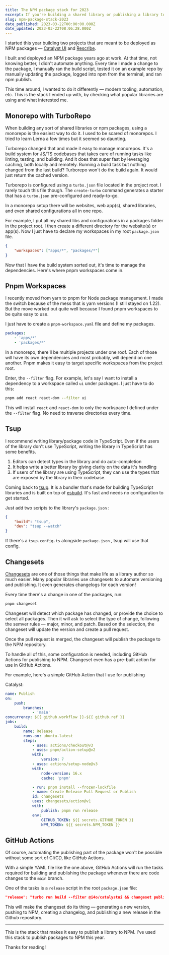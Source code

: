 ```yaml
---
title: The NPM package stack for 2023
excerpt: If you're building a shared library or publishing a library to NPM, then this stack will save you so much time and effort.
slug: npm-package-stack-2023
date_published: 2023-03-22T00:00:00.000Z
date_updated: 2023-03-22T08:06:28.000Z
---
```


I started this year building two projects that are meant to be deployed as NPM packages — [Catalyst UI](https://catalyst-ui.com/) and [Rescribe](https://rescribe.site/).

I built and deployed an NPM package years ago at work. At that time, not knowing better, I didn't automate anything. Every time I made a change to the package, I manually ran the build script, tested it on an example repo by manually updating the package, logged into npm from the terminal, and ran npm publish.

This time around, I wanted to do it differently — modern tooling, automation, etc. This is the stack I ended up with, by checking what popular libraries are using and what interested me.

## Monorepo with TurboRepo

When building any sort of shared libraries or npm packages, using a monorepo is the easiest way to do it. I used to be scared of monorepos. I tried to learn Lerna a few times but it seemed so daunting.

Turborepo changed that and made it easy to manage monorepos. It's a build system for JS/TS codebases that takes care of running tasks like linting, testing, and building. And it does that super fast by leveraging caching, both locally and remotely. Running a build task but nothing changed from the last build? Turborepo won't do the build again. It would just return the cached version.

Turborepo is configured using a `turbo.json` file located in the project root. I rarely touch this file though. The `create-turbo` command generates a starter that has a `turbo.json` pre-configured and ready-to-go.

In a monorepo setup there will be websites, web app(s), shared libraries, and even shared configurations all in one repo.

For example, I put all my shared libs and configurations in a packages folder in the project root. I then create a different directory for the website(s) or app(s). Now I just have to declare my workspaces in my root `package.json` file.

```json
{
	"workspaces": ["apps/*", "packages/*"]
}
```

Now that I have the build system sorted out, it's time to manage the dependencies. Here's where pnpm workspaces come in.

## Pnpm Workspaces

I recently moved from yarn to pnpm for Node package management. I made the switch because of the mess that is yarn versions (I still stayed on 1.22). But the move worked out quite well because I found pnpm workspaces to be quite easy to use.

I just have to create a `pnpm-workspace.yaml` file and define my packages.

```yaml
packages:
    - 'apps/*'
    - 'packages/*'
```

In a monorepo, there'll be multiple projects under one roof. Each of those will have its own dependencies and most probably, will depend on one another. Pnpm makes it easy to target specific workspaces from the project root.

Enter, the `--filter` flag. For example, let's say I want to install a dependency to a workspace called `ui` under packages. I just have to do this:

```bash
pnpm add react react-dom --filter ui
```

This will install `react` and `react-dom` to only the workspace I defined under the `--filter` flag. No need to traverse directories every time.

## Tsup

I recommend writing library/package code in TypeScript. Even if the users of the library don't use TypeScript, writing the library in TypeScript has some benefits.

1.  Editors can detect types in the library and do auto-completion
2.  It helps write a better library by giving clarity on the data it's handling
3.  If users of the library are using TypeScript, they can use the types that are exposed by the library in their codebase.

Coming back to [tsup](https://github.com/egoist/tsup). It is a bundler that's made for building TypeScript libraries and is built on top of [esbuild](https://github.com/evanw/esbuild). It's fast and needs no configuration to get started.

Just add two scripts to the library's `package.json` :

```json
{
	"build": "tsup",
	"dev": "tsup --watch"
}
```

If there's a `tsup.config.ts` alongside `package.json` , tsup will use that config.

## Changesets

[Changesets](https://github.com/changesets/changesets) are one of those things that make life as a library author so much easier. Many popular libraries use changesets to automate versioning and publishing. It even generates changelogs for each version!

Every time there's a change in one of the packages, run:

```bash
pnpm changeset
```

Changeset will detect which package has changed, or provide the choice to select all packages. Then it will ask to select the type of change, following the semver rules — major, minor, and patch. Based on the selection, the changeset will update the version and create a pull request.

Once the pull request is merged, the changeset will publish the package to the NPM repository.

To handle all of this, some configuration is needed, including GitHub Actions for publishing to NPM. Changeset even has a pre-built action for use in GitHub Actions.

For example, here's a simple GitHub Action that I use for publishing

Catalyst:

```yaml
name: Publish
on:
    push:
        branches:
            - 'main'
concurrency: ${{ github.workflow }}-${{ github.ref }}
jobs:
    build:
        name: Release
        runs-on: ubuntu-latest
        steps:
            - uses: actions/checkout@v3
            - uses: pnpm/action-setup@v2
            with:
                version: 7
            - uses: actions/setup-node@v3
            with:
                node-version: 16.x
                cache: 'pnpm'

            - run: pnpm install --frozen-lockfile
            - name: Create Release Pull Request or Publish
            id: changesets
            uses: changesets/action@v1
            with:
                publish: pnpm run release
            env:
                GITHUB_TOKEN: ${{ secrets.GITHUB_TOKEN }}
                NPM_TOKEN: ${{ secrets.NPM_TOKEN }}
```

## GitHub Actions

Of course, automating the publishing part of the package won't be possible without some sort of CI/CD, like GitHub Actions.

With a simple YAML file like the one above, GitHub Actions will run the tasks required for building and publishing the package whenever there are code changes to the `main` branch.

One of the tasks is a `release` script in the root `package.json` file:

```json
"release": "turbo run build --filter @i4o/catalystui && changeset publish"
```

This will make the changeset do its thing — generating a new version, pushing to NPM, creating a changelog, and publishing a new release in the Github repository.

---

This is the stack that makes it easy to publish a library to NPM. I've used this stack to publish packages to NPM this year.

Thanks for reading!
